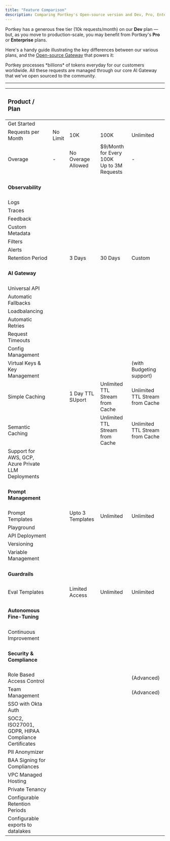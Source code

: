 ```yaml
---
title: "Feature Comparison"
description: Comparing Portkey's Open-source version and Dev, Pro, Enterprise plans.
---
```


Portkey has a generous free tier (10k requests/month) on our **Dev** plan — but, as you move to production-scale, you may benefit from Portkey's **Pro** or **Enterprise** plans.

Here's a handy guide illustrating the key differences between our various plans, and the [Open-source Gateway](https://github.com/Portkey-AI/gateway) that powers it:

<Note>
Portkey processes *billions* of tokens everyday for our customers worldwide. All these requests are managed through our core AI Gateway that we've open sourced to the community.
</Note>

---

| <h3>Product / Plan</h3>                                        | <Card horizontal="true" title="Open Source" icon="github"></Card>                                         | <Card horizontal="true" title="Dev (Free Forever)" icon="dev"></Card>                      | <Card horizontal="true" title="Pro ($49/Month)" icon="rectangle-pro" iconType="solid"></Card>                           | <Card horizontal="true" title="Enterprise (Custom)" icon="building" iconType="solid"></Card>                        |
|:--------------------------------------------------- | :---------------------------------------------------- | :---------------------------------------- | :----------------------------------------- | :------------------------------------------ |
| Get Started                                         | <Card horizontal="true" title="Run Locally" href="https://github.com/portkey-ai/gateway"></Card> | <Card title="Sign Up" href="https://app.portkey.ai/signup" horizontal="true"></Card> | <Card title="Upgrade" href="https://app.portkey.ai/signup" horizontal="true"></Card>  | <Card title="Book Call" href="https://portkey.sh/demo-5" horizontal="true"></Card> |
| Requests per Month                                  | No Limit                                             | 10K                                      | 100K                                      | Unlimited                                  |
| Overage                                             | -                                                    | No Overage Allowed                                   | $9/Month<br />for Every 100K<br />Up to 3M Requests | -                                         |
| <h4>Observability</h4>                                 |                                                      |                                          |                                           |                                            |
| Logs                                                | <Icon icon="circle-xmark" iconType="regular" />                                                    | <Icon icon="circle-check" iconType="solid" />                                        | <Icon icon="circle-check" iconType="solid" />                                         | <Icon icon="circle-check" iconType="solid" />                                            |
| Traces                                              | <Icon icon="circle-xmark" iconType="regular" />                                                    | <Icon icon="circle-check" iconType="solid" />                                        | <Icon icon="circle-check" iconType="solid" />                                         | <Icon icon="circle-check" iconType="solid" />                                            |
| Feedback                                            | <Icon icon="circle-xmark" iconType="regular" />                                                    | <Icon icon="circle-check" iconType="solid" />                                        | <Icon icon="circle-check" iconType="solid" />                                         | <Icon icon="circle-check" iconType="solid" />                                            |
| Custom Metadata                                     | <Icon icon="circle-xmark" iconType="regular" />                                                    | <Icon icon="circle-check" iconType="solid" />                                        | <Icon icon="circle-check" iconType="solid" />                                         | <Icon icon="circle-check" iconType="solid" />                                            |
| Filters                                             | <Icon icon="circle-xmark" iconType="regular" />                                                    | <Icon icon="circle-check" iconType="solid" />                                        | <Icon icon="circle-check" iconType="solid" />                                         | <Icon icon="circle-check" iconType="solid" />                                            |
| Alerts                                              | <Icon icon="circle-xmark" iconType="regular" />                                                    | <Icon icon="circle-xmark" iconType="regular" />                                        | <Icon icon="circle-check" iconType="solid" />                                         | <Icon icon="circle-check" iconType="solid" />                                            |
| Retention Period                                    | <Icon icon="circle-xmark" iconType="regular" />                                               | 3 Days                                  | 30 Days                                    | Custom                                    |
| <h4>AI Gateway</h4>                                      |                                                      |                                          |                                           |                                            |
| Universal API                                       | <Icon icon="circle-check" iconType="solid" />                                                    | <Icon icon="circle-check" iconType="solid" />                                        | <Icon icon="circle-check" iconType="solid" />                                         | <Icon icon="circle-check" iconType="solid" />                                            |
| Automatic Fallbacks                                 | <Icon icon="circle-check" iconType="solid" />                                                    | <Icon icon="circle-check" iconType="solid" />                                        | <Icon icon="circle-check" iconType="solid" />                                         | <Icon icon="circle-check" iconType="solid" />                                            |
| Loadbalancing                                       | <Icon icon="circle-check" iconType="solid" />                                                    | <Icon icon="circle-check" iconType="solid" />                                        | <Icon icon="circle-check" iconType="solid" />                                         | <Icon icon="circle-check" iconType="solid" />                                            |
| Automatic Retries                                   | <Icon icon="circle-check" iconType="solid" />                                                    | <Icon icon="circle-check" iconType="solid" />                                        | <Icon icon="circle-check" iconType="solid" />                                         | <Icon icon="circle-check" iconType="solid" />                                            |
| Request Timeouts                                    | <Icon icon="circle-check" iconType="solid" />                                                    | <Icon icon="circle-check" iconType="solid" />                                        | <Icon icon="circle-check" iconType="solid" />                                         | <Icon icon="circle-check" iconType="solid" />                                            |
| Config Management                                   | <Icon icon="circle-xmark" iconType="regular" />                                                    | <Icon icon="circle-check" iconType="solid" />                                        | <Icon icon="circle-check" iconType="solid" />                                         | <Icon icon="circle-check" iconType="solid" />                                            |
| Virtual Keys & Key Management                       | <Icon icon="circle-xmark" iconType="regular" />                                                    | <Icon icon="circle-check" iconType="solid" />                                        | <Icon icon="circle-check" iconType="solid" />                                         | <Icon icon="circle-check" iconType="solid" /> (with Budgeting support)                |
| Simple Caching                                      | <Icon icon="circle-xmark" iconType="regular" />                             | <Icon icon="circle-check" iconType="solid" />  1 Day TTL SUport      | <Icon icon="circle-check" iconType="solid" /> Unlimited TTL Stream from Cache         | <Icon icon="circle-check" iconType="solid" /> Unlimited TTL Stream from Cache         |
| Semantic Caching                                    | <Icon icon="circle-xmark" iconType="regular" />                                                    | <Icon icon="circle-xmark" iconType="regular" />      | <Icon icon="circle-check" iconType="solid" /> Unlimited TTL Stream from Cache         | <Icon icon="circle-check" iconType="solid" /> Unlimited TTL Stream from Cache         |
| Support for AWS, GCP, Azure Private LLM Deployments | <Icon icon="circle-xmark" iconType="regular" />                                                    | <Icon icon="circle-xmark" iconType="regular" />                                        | <Icon icon="circle-xmark" iconType="regular" />                                         | <Icon icon="circle-check" iconType="solid" />                                            |
| <h4>Prompt Management</h4>                               |                                                      |                                          |                                           |                                            |
| Prompt Templates                                    | <Icon icon="circle-xmark" iconType="regular" />                                  | <Icon icon="circle-check" iconType="solid" /> Upto 3 Templates                              | <Icon icon="circle-check" iconType="solid" /> Unlimited                               | <Icon icon="circle-check" iconType="solid" /> Unlimited                               |
| Playground                                          | <Icon icon="circle-xmark" iconType="regular" />                                                    | <Icon icon="circle-check" iconType="solid" />                                        | <Icon icon="circle-check" iconType="solid" />                                         | <Icon icon="circle-check" iconType="solid" />                                            |
| API Deployment                                      | <Icon icon="circle-xmark" iconType="regular" />                                                    | <Icon icon="circle-check" iconType="solid" />                                        | <Icon icon="circle-check" iconType="solid" />                                         | <Icon icon="circle-check" iconType="solid" />                                            |
| Versioning                                          | <Icon icon="circle-xmark" iconType="regular" />                                                    | <Icon icon="circle-check" iconType="solid" />                                        | <Icon icon="circle-check" iconType="solid" />                                         | <Icon icon="circle-check" iconType="solid" />                                            |
| Variable Management                                 | <Icon icon="circle-xmark" iconType="regular" />                                                    | <Icon icon="circle-check" iconType="solid" />                                        | <Icon icon="circle-check" iconType="solid" />                                         | <Icon icon="circle-check" iconType="solid" />                                            |
| <h4>Guardrails</h4>                                      |                                                      |                                          |                                           |                                            |
| Eval Templates                                      | <Icon icon="circle-xmark" iconType="regular" />                                     | <Icon icon="circle-check" iconType="solid" /> Limited Access                              | <Icon icon="circle-check" iconType="solid" /> Unlimited                               | <Icon icon="circle-check" iconType="solid" /> Unlimited                               |
| <h4>Autonomous Fine-Tuning</h4>                          |                                                      |                                          |                                           |                                            |
| Continuous Improvement                              | <Icon icon="circle-xmark" iconType="regular" />                                                    | <Icon icon="circle-xmark" iconType="regular" />                                        | <Icon icon="circle-xmark" iconType="regular" />                                         | <Icon icon="circle-check" iconType="solid" />                                            |
| <h4>Security & Compliance</h4>                           |                                                      |                                          |                                           |                                            |
| Role Based Access Control                           | <Icon icon="circle-xmark" iconType="regular" />                                                    | <Icon icon="circle-xmark" iconType="regular" />                                        | <Icon icon="circle-check" iconType="solid" />                                         | <Icon icon="circle-check" iconType="solid" /> (Advanced)                              |
| Team Management                                     | <Icon icon="circle-xmark" iconType="regular" />                                                    | <Icon icon="circle-check" iconType="solid" />                                        | <Icon icon="circle-check" iconType="solid" />                                         | <Icon icon="circle-check" iconType="solid" /> (Advanced)                              |
| SSO with Okta Auth                                  | <Icon icon="circle-xmark" iconType="regular" />                                                    | <Icon icon="circle-xmark" iconType="regular" />                                        | <Icon icon="circle-xmark" iconType="regular" />                                         | <Icon icon="circle-check" iconType="solid" />                                            |
| SOC2, ISO27001, GDPR, HIPAA Compliance Certificates | <Icon icon="circle-xmark" iconType="regular" />                                                    | <Icon icon="circle-xmark" iconType="regular" />                                        | <Icon icon="circle-xmark" iconType="regular" />                                         | <Icon icon="circle-check" iconType="solid" />                                            |
| PII Anonymizer                                      | <Icon icon="circle-xmark" iconType="regular" />                                                    | <Icon icon="circle-xmark" iconType="regular" />                                        | <Icon icon="circle-xmark" iconType="regular" />                                         | <Icon icon="circle-check" iconType="solid" />                                            |
| BAA Signing for Compliances                         | <Icon icon="circle-xmark" iconType="regular" />                                                    | <Icon icon="circle-xmark" iconType="regular" />                                        | <Icon icon="circle-xmark" iconType="regular" />                                         | <Icon icon="circle-check" iconType="solid" />                                            |
| VPC Managed Hosting                                 | <Icon icon="circle-xmark" iconType="regular" />                                                    | <Icon icon="circle-xmark" iconType="regular" />                                        | <Icon icon="circle-xmark" iconType="regular" />                                         | <Icon icon="circle-check" iconType="solid" />                                            |
| Private Tenancy                                     | <Icon icon="circle-xmark" iconType="regular" />                                                    | <Icon icon="circle-xmark" iconType="regular" />                                        | <Icon icon="circle-xmark" iconType="regular" />                                         | <Icon icon="circle-check" iconType="solid" />                                            |
| Configurable Retention Periods                      | <Icon icon="circle-xmark" iconType="regular" />                                                    | <Icon icon="circle-xmark" iconType="regular" />                                        | <Icon icon="circle-xmark" iconType="regular" />                                         | <Icon icon="circle-check" iconType="solid" />                                            |
| Configurable exports to datalakes                   | <Icon icon="circle-xmark" iconType="regular" />                                                    | <Icon icon="circle-xmark" iconType="regular" />                                        | <Icon icon="circle-xmark" iconType="regular" />                                         | <Icon icon="circle-check" iconType="solid" />                                            |
